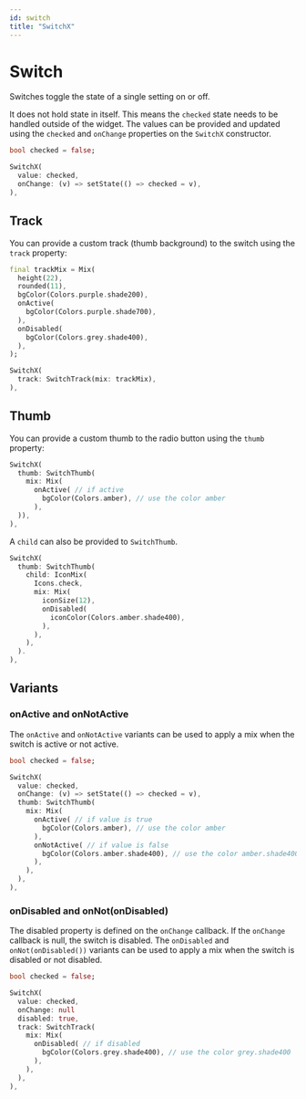 ```yaml
---
id: switch
title: "SwitchX"
---
```


# Switch

Switches toggle the state of a single setting on or off.

It does not hold state in itself. This means the `checked` state needs to
be handled outside of the widget. The values can be provided and updated
using the `checked` and `onChange` properties on the `SwitchX` constructor.

```dart
bool checked = false;

SwitchX(
  value: checked,
  onChange: (v) => setState(() => checked = v),
),
```

## Track

You can provide a custom track (thumb background) to the switch using the `track` property:

```dart
final trackMix = Mix(
  height(22),
  rounded(11),
  bgColor(Colors.purple.shade200),
  onActive(
    bgColor(Colors.purple.shade700),
  ),
  onDisabled(
    bgColor(Colors.grey.shade400),
  ),
);

SwitchX(
  track: SwitchTrack(mix: trackMix),
),
```

## Thumb

You can provide a custom thumb to the radio button using the `thumb`
property:

```dart
SwitchX(
  thumb: SwitchThumb(
    mix: Mix(
      onActive( // if active
        bgColor(Colors.amber), // use the color amber
      ),
  )),
),
```

A `child` can also be provided to `SwitchThumb`.

```dart
SwitchX(
  thumb: SwitchThumb(
    child: IconMix(
      Icons.check,
      mix: Mix(
        iconSize(12),
        onDisabled(
          iconColor(Colors.amber.shade400),
        ),
      ),
    ),
  ).
),
```

## Variants 

### onActive and onNotActive

The `onActive` and `onNotActive` variants can be used to apply a mix
when the switch is active or not active.

```dart
bool checked = false;

SwitchX(
  value: checked,
  onChange: (v) => setState(() => checked = v),
  thumb: SwitchThumb(
    mix: Mix(
      onActive( // if value is true
        bgColor(Colors.amber), // use the color amber
      ),
      onNotActive( // if value is false
        bgColor(Colors.amber.shade400), // use the color amber.shade400
      ),
    ),
  ),
),
```

### onDisabled and onNot(onDisabled)

The disabled property is defined on the `onChange` callback.
If the `onChange` callback is null, the switch is disabled.
The `onDisabled` and `onNot(onDisabled())` variants can be used to apply a mix when the switch is disabled or not disabled.

```dart
bool checked = false;

SwitchX(
  value: checked,
  onChange: null
  disabled: true,
  track: SwitchTrack(
    mix: Mix(
      onDisabled( // if disabled
        bgColor(Colors.grey.shade400), // use the color grey.shade400
      ),
    ),
  ),
),
```